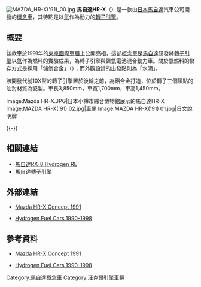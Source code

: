 {{noteTA
|T=zh-hans:马自达HR-X;zh-hk:萬事得HR-X;zh-tw:馬自達HR-X;
|1=zh-hans:马自达;zh-hk:萬事得;zh-tw:馬自達;
}}

[[File:MAZDA_HR-X('91)_00.jpg|right]]
'''馬自達HR-X'''（{{lang-ja|'''マツダ・HR-X'''}}）是一款由[[日本|日本]][[馬自達|馬自達]]汽車公司開發的[[概念車|概念車]]，其特點是以[[氫|氫]]作為動力的[[馬自達轉子引擎|轉子引擎]]。

== 概要 ==
該款車於1991年的[[東京車展|東京國際車展]]上公開亮相，這部[[概念車|概念車]]是[[馬自達|馬自達]]研發將[[馬自達轉子引擎|轉子引擎]]以[[氫|氫]]作為燃料的實驗成果，為轉子引擎與鎳氫電池混合動力車。關於氫燃料的儲存方式是採用「儲氫合金」（{{lang-ja|水素吸藏合金}}）；而外觀設計的出發點則為「水滴」。

該開發代號10X型的轉子引擎置於後輪之前，為鋁合金打造，位於轉子三個頂點的油封材質為瓷製。車長3,850mm，車寬1,700mm，車高1,450mm。

<gallery>
Image:Mazda HR-X.JPG|日本小樽市綜合博物館展示的馬自達HR-X
Image:MAZDA HR-X('91) 02.jpg|車尾
Image:MAZDA HR-X('91) 01.jpg|日文說明牌
</gallery>
{{-}}

== 相關連結 ==
* [[馬自達RX-8|馬自達RX-8 Hydrogen RE]]
* [[馬自達轉子引擎|馬自達轉子引擎]]

== 外部連結 ==
*{{en}} [http://www.autoconcept-reviews.com/cars_reviews/mazda/mazda-hrx-concept-1991/cars_reviews-mazda-hrx.html Mazda HR-X Concept 1991] {{Wayback|url=http://www.autoconcept-reviews.com/cars_reviews/mazda/mazda-hrx-concept-1991/cars_reviews-mazda-hrx.html |date=20190301232500 }}
*{{en}} [http://www.hydrogencarsnow.com/hydrogencars1990-1998.htm Hydrogen Fuel Cars 1990-1998] {{Wayback|url=http://www.hydrogencarsnow.com/hydrogencars1990-1998.htm |date=20150630033641 }}

== 參考資料 ==
* {{en}}[http://www.autoconcept-reviews.com/cars_reviews/mazda/mazda-hrx-concept-1991/cars_reviews-mazda-hrx.html Mazda HR-X Concept 1991] {{Wayback|url=http://www.autoconcept-reviews.com/cars_reviews/mazda/mazda-hrx-concept-1991/cars_reviews-mazda-hrx.html |date=20190301232500 }}
* {{en}}[http://www.hydrogencarsnow.com/hydrogencars1990-1998.htm Hydrogen Fuel Cars 1990-1998] {{Wayback|url=http://www.hydrogencarsnow.com/hydrogencars1990-1998.htm |date=20150630033641 }}
{{reflist}}

{{Mazda Concept}}

{{car-stub}}

[[Category:馬自達概念車|Category:馬自達概念車]]
[[Category:汪克爾引擎車輛|Category:汪克爾引擎車輛]]